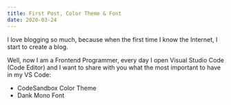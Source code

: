 ```yaml
---
title: First Post, Color Theme & Font
date: 2020-03-24
---
```


I love blogging so much, because when the first time I know the Internet, I start to create a blog.

Well, now I am a Frontend Programmer, every day I open Visual Studio Code (Code Editor)
and I want to share with you what the most important to have in my VS Code:

- CodeSandbox Color Theme
- Dank Mono Font
